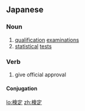 ==Japanese==
{{ja-kanjitab|けん|てい|yomi=on}}

===Noun===
{{ja-noun|けんてい}}

# [[qualification]] [[examinations]]
# [[statistical]] [[tests]]

===Verb===
{{ja-verb-suru|tr=trans|けんてい}}

# give official approval

====Conjugation====
{{ja-suru|けんてい}}

[[lo:検定]]
[[zh:検定]]
